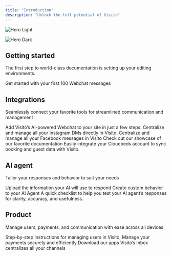 ```yaml
---
title: "Introduction"
description: "Unlock the full potential of Visito"
---
```


<img
  className="block dark:hidden"
  src="/images/hero-light.png"
  alt="Hero Light"
/>

<img
  className="hidden dark:block"
  src="/images/hero-dark.png"
  alt="Hero Dark"
/>

## Getting started

The first step to world-class documentation is setting up your editing environments.

<CardGroup cols="2">
  <Card title="Activate your account" icon="pen-to-square" href="https://docs.visitoai.com/Getting-started/activate-your-account">
    Get started with your first 100 Webchat messages
  </Card>
</CardGroup>

## Integrations

Seamlessly connect your favorite tools for streamlined communication and management

<CardGroup cols="2">
  <Card title="Webchat" icon="palette" href="https://docs.visitoai.com/Channels-integrations/Webchat">
    Add Visito’s AI-powered Webchat to your site in just a few steps.
  </Card>
  <Card title="Instagram" icon="code" href="https://docs.visitoai.com/Channels-integrations/Instagram">
    Centralize and manage all your Instagram DMs directly in Visito.
  </Card>
  <Card title="Messenger" icon="Messenger" href="https://docs.visitoai.com/Channels-integrations/Messenger">
    Centralize and manage all your Facebook messages in Visito
  </Card>
  <Card title="WhatsApp" icon="stars" href="https://docs.visitoai.com/Channels-integrations/WhatsApp">
    Check out our showcase of our favorite documentation
  </Card>
  <Card title="Cloudbeds" icon="sparkles" href="https://docs.visitoai.com/Channels-integrations/Cloudbeds">
    Easily integrate your Cloudbeds account to sync booking and guest data with Visito.
  </Card>
</CardGroup>

## AI agent

Tailor your responses and behavior to suit your needs

<CardGroup cols="2">
  <Card title="Data sources " icon="sparkles" href="https://docs.visitoai.com/AI-agent/Data-source">
    Upload the information your AI will use to respond
  </Card>
  <Card title="AI behavior" icon="sparkles" href="https://docs.visitoai.com/AI-agent/AI-behavior">
    Create custom behavior to your AI Agent
  </Card>
  <Card title="Test your agent" icon="sparkles" href="https://docs.visitoai.com/AI-agent/Test-your-agent">
    A quick checklist to help you test your AI agent’s responses for clarity, accuracy, and usefulness.
  </Card>
</CardGroup>

## Product

Manage users, payments, and communication with ease across all devices

<CardGroup cols={2}>
  <Card title="User management" icon="sparkles" href="https://docs.visitoai.com/Product/User-management">
    Step-by-step instructions for managing users in Visito,
  </Card>
  <Card title="Payment" icon="sparkles" href="https://docs.visitoai.com/Product/Payment">
    Manage your payments securely and efficiently
  </Card>
  <Card title="Mobile & Desktop" icon="sparkles" href="https://docs.visitoai.com/Product/Mobile-and-desktop">
    Download our apps
  </Card>
  <Card title="Inbox" icon="sparkles" href="https://docs.visitoai.com/Product/Inbox">
    Visito’s Inbox centralizes all your channels 
  </Card>
</CardGroup>